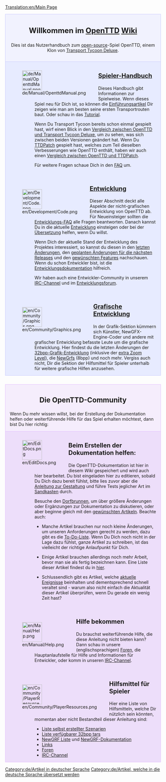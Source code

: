 [[Translation:en/Main Page]]
<!--
Hm.. wenn man die offizielle Übersetzungsmöglichkeit nutzt, die Seitenstruktur der offiziellen Wiki beibehält wie im schon verlinkten Tutorial, so läßt sich zweierlei leicht erreichen:
- Verlinken zu anderen Sprachen (quasi automatisch)
- Einordnung in der entsprechenden Kategorie, die aber wohl in der Kategorie [http://wiki.openttd.org/Category:Artikel_in_deutscher_Sprache/De deutsche Sprache]. Ich schlage angesichts der besseren Integration dieses Typs vor, dabei auch zu bleiben. Die alternative Kategorie habe ich 'mal entfernt, um nicht zu viel Verwirrung zu stiften ;-)
-->
{{de/Übersetzung|en/Main Page|100}}

<div style="background-color: #f1f2fe; border: 1px solid #c7c8fe; margin: 0; padding: 1em 1em 1em 1em; text-align:center">
<div style="font-size:1.7em; font-weight:bold">Willkommen im <span class="plainlinks">[http://www.openttd.org/ OpenTTD]</span> [https://www.wikipedia.org/wiki/de:wiki Wiki]</div>
Dies ist das Nutzerhandbuch zum [http://www.opensource.org/ open-source]-Spiel OpenTTD, einem Klon von [[de/Archive/OpenTTD/Transport Tycoon Deluxe|Transport Tycoon Deluxe]].
</div>

<div style="background-color: #E7EBFF; border: 1px solid #c7c8fe; border-top:none; padding: 1em 1em 0em 1em; margin-bottom:2em">
<div style="float:left">[[File:de/Manual/OpenttdManual.png|64px]]</div>
<div style="margin-left:80px; margin-bottom:4em">
<div style="font-size:1.4em; font-weight:bold">[[de/Manual/Main Page|Spieler-Handbuch]]</div>
Dieses Handbuch gibt Informationen zur Spielweise. Wenn dieses Spiel neu für Dich ist, so können die [[de/Manual/Tutorial/Main Page|Einführung]]sartikel Dir zeigen wie man am besten seine ersten Transportrouten baut. Oder schau in das [[de/Manual/Tutorial/Tutorial|Tutorial]].

Wenn Du Transport Tycoon bereits schon einmal gespielt hast, wirf einen Blick in den [[de/Vergleich zwischen OpenTTD und Transport Tycoon Deluxe|Vergleich zwischen OpenTTD und Transport Tycoon Deluxe]], um zu sehen, was sich zwischen beiden Versionen geändert hat. Wenn Du [[de/Archive/OpenTTD/TTDPatch|TTDPatch]] gespielt hast, welches zum Teil dieselben Verbesserungen wie OpenTTD enthält, haben wir auch einen [[de/Archive/OpenTTD/Vergleich zwischen OpenTTD und TTDPatch|Vergleich zwischen OpenTTD und TTDPatch]].

Für weitere Fragen schaue Dich in den [[de/Archive/Community/FAQ|FAQ]] um. 
</div>

<div style="float:left">[[File:en/Development/Code.png|64px]]</div>
<div style="margin-left:80px; margin-bottom:4em">
<div style="font-size:1.4em; font-weight:bold">[[de/Entwicklung|Entwicklung]]</div>
Dieser Abschnitt deckt alle Aspekte der nicht-grafischen Entwicklung von OpenTTD ab. Für Neueinsteiger sollten die [[de/Entwicklungs-FAQ|Entwicklungs-FAQ]] alle Fragen beantworten. Danach kannst Du in die aktuelle [[de/Entwicklung|Entwicklung]] einsteigen oder bei der [[en/Archive/Community/Internationalization|Übersetzung]] helfen, wenn Du willst.

Wenn Dich der aktuelle Stand der Entwicklung des Projektes interessiert, so kannst du diesen in den [[en/Recent and Current Developments|letzten Änderungen]], den [[en/Archive/Lists/Roadmap|geplanten Änderungen für die nächsten Releases]] und den [[en/Archive/Community/Requested features|gewünschten Features]] nachschauen. Wenn du schon Entwickler bist, ist die [[en/Development/Main Page|Entwicklungsdokumentation]] hilfreich.

Wir haben auch eine Entwickler-Community in unserem [[de/Development/IRC-Channel|IRC-Channel]] und im [http://www.tt-forums.net/viewforum.php?f=33 Entwicklungsforum].
</div>

<div style="float:left">[[File:en/Community/Graphics.png|64px]]</div>
<div style="margin-left:80px; margin-bottom:1em; min-height:64px">
<div style="font-size:1.4em; font-weight:bold">[[de/Grafische Entwicklung|Grafische Entwicklung]]</div>
In der Grafik-Sektion kümmern sich Künstler, NewGFX-Engine-Coder und andere mit grafischer Entwicklung befasste Leute um die grafische Entwicklung. Hier findest du die letzten Änderungen der [[en/Archive/Old 32bpp/32bit Graphics Development|32bpp-Grafik-Entwicklung]] (inklusive der [[en/Community/NewGRF/Playing with 32 bpp graphics|extra Zoom Level]]), die [[en/Manual/NewGRF|NewGrfs]] (8bpp) und noch mehr. Vergiss auch nicht, Dir die Sektion der Hilfsmittel für Spieler unterhalb für weitere grafische Hilfen anzusehen.
</div>


</div>

<div style="background-color: #F5EDFC; border: 1px solid #E1BBFF; margin: 0; padding: 1em 1em 0em 1em;">
<div style="font-size:1.6em; font-weight:bold; text-align:center">Die OpenTTD-Community</div>
Wenn Du mehr wissen willst, bei der Erstellung der Dokumentation helfen oder weiterführende Hilfe für das Spiel erhalten möchtest, dann bist Du hier richtig:
</div>

<div style="background-color: #EDDEFA; border: 1px solid #E1BBFF; border-top:none; padding: 1em 1em 0em 1em;">

<div style="float:left">[[File:en/EditDocs.png|64px]]</div>
<div style="margin-left:80px; margin-bottom:4em">
<div style="font-size:1.4em; font-weight:bold">Beim Erstellen der Dokumentation helfen:</div>
Die OpenTTD-Dokumentation ist hier in diesem <em>Wiki</em> gespeichert und wird auch hier bearbeitet. Du bist eingeladen hier zu editieren, sobald Du Dich dazu bereit fühlst, bitte lies zuvor aber die [[en/Wiki/Manual of Style|Anleitung zur Gestaltung]] und führe Tests jeglicher Art im [[en/Sandbox|Sandkasten]] durch.

Besuche den [[de/Dorfbrunnen|Dorfbrunnen]], um über größere Änderungen oder Ergänzungen zur Dokumentation zu diskutieren, oder aber beginne gleich mit den [[de/Gewünschte Artikel|gewünschten Artikeln]]. Beachte auch:

* Manche Artikel brauchen nur noch kleine Änderungen, um unseren Anforderungen gerecht zu werden, dazu gibt es die [[:Category:de/To do|To-Do-Liste]]. Wenn Du Dich noch nicht in der Lage dazu fühlst, ganze Artikel zu schreiben, ist das vielleicht der richtige Anlaufpunkt für Dich.

* Einige Artikel brauchen allerdings noch mehr Arbeit, bevor man sie als fertig bezeichnen kann. Eine Liste dieser Artikel findest du in [[:Category:de/Ausbaufähige Artikel|hier]].

* Schlussendlich gibt es Artikel, welche [[:Category:de/Aktuelle Ereignisse|aktuelle Ereignisse]] beinhalten und dementsprechend schnell veraltet sind - warum also nicht einfach die Aktualität dieser Artikel überprüfen, wenn Du gerade ein wenig Zeit hast?
</div>

<div style="float:left">[[File:en/Manual/Help.png|64px]]</div>
<div style="margin-left:80px; margin-bottom:4em">
<div style="font-size:1.4em; font-weight:bold">Hilfe bekommen</div>
Du brauchst weiterführende Hilfe, die diese Anleitung nicht bieten kann? Dann schau in unsere (englischsprachigen) [http://www.tt-forums.net/viewforum.php?f=55 Foren], die Hauptanlaufstelle für Hilfe und Informationen für Entwickler, oder komm in unseren [[en/Development/IRC channel|IRC-Channel]]. 
</div>

<div style="float:left">[[File:en/Community/PlayerResources.png|64px]]</div>
<div style="margin-left:80px; margin-bottom:1em">
<div style="font-size:1.4em; font-weight:bold">Hilfsmittel für Spieler</div>
Hier eine Liste von Hilfsmitteln, welche Dir nützlich sein könnten, momentan aber nicht Bestandteil dieser Anleitung sind:
* [[de/Community/Scenarios/Main Page|Liste selbst erstellter Szenarien]]
* [[de/Liste verfügbarer 32bpp tars|Liste verfügbarer 32bpp tars]]
* [[de/NewGRF Liste|NewGRF Liste]] und [[de/NewGRF-Dokumentation|NewGRF-Dokumentation]]
* [[de/Archive/Lists/Links|Links]]
* [http://www.tt-forums.net/viewforum.php?f=55 Foren]
* [[de/Development/IRC-Channel|IRC-Channel]]
</div>
</div>

[[Category:de/Artikel in deutscher Sprache]][[Category:de/Artikel, welche in die deutsche Sprache übersetzt werden]]